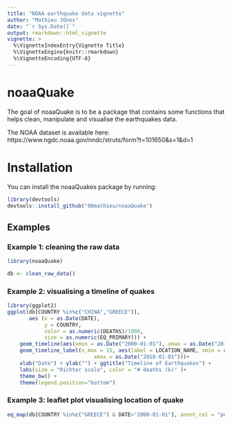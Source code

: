 ```yaml
---
title: "NOAA earthquake data vignette"
author: "Mathieu JOnes"
date: "`r Sys.Date()`"
output: rmarkdown::html_vignette
vignette: >
  %\VignetteIndexEntry{Vignette Title}
  %\VignetteEngine{knitr::rmarkdown}
  %\VignetteEncoding{UTF-8}
---
```


# noaaQuake

The goal of noaaQuake is to be a package that contains some functions that helps clean, manipulate and visualise the earthquakes data.

The NOAA dataset is available here: https://www.ngdc.noaa.gov/nndc/struts/form?t=101650&s=1&d=1

# Installation

You can install the noaaQuakes package by running:

```r
library(devtools)
devtools::install_github("00mathieu/noaaQuake")
```

## Examples

### Example 1: cleaning the raw data

```r
library(noaaQuake)

db <- clean_raw_data()

```

### Example 2: visualising a timeline of quakes

```r
library(ggplot2)
ggplot(db[COUNTRY %in%c("CHINA","GREECE")],
       aes (x = as.Date(DATE), 
            y = COUNTRY, 
            color = as.numeric(DEATHS)/1000, 
            size = as.numeric(EQ_PRIMARY))) +
    geom_timeline(aes(xmin = as.Date("2000-01-01"), xmax = as.Date("2018-01-01"))) +
    geom_timeline_label(n_max = 15, aes(label = LOCATION_NAME, xmin = as.Date("2000-01-01"),
                            xmax = as.Date("2018-01-01")))+
    xlab("Date") + ylab("") + ggtitle("Timeline of Earthquakes") +
    labs(size = "Richter scale", color = "# deaths (k)" )+
    theme_bw() +
    theme(legend.position="bottom")
```

### Example 3: leaflet plot visualising location of quake

```r
eq_map(db[COUNTRY %in%c("GREECE") & DATE>"2000-01-01"], annot_col = "popup_text")
```
